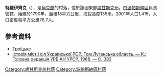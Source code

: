 {{coord|48|31|26|N|38|22|33|E|scale:100000|display=title}}

'''特羅伊齊克'''（{{lang-uk|Троїцьке}}），是[[烏克蘭|烏克蘭]]的村落，位於該國東部[[盧甘斯克州|盧甘斯克州]]，由[[波帕斯納區|波帕斯納區]]負責管轄，始建於1790年，面積18平方公里，海拔高度135米，2001年人口1,415，人口密度每平方公里78.7人。

==參考資料==
* [http://w1.c1.rada.gov.ua/pls/z7502/A005?rdat1=24.02.2014&rf7571=18475 Троїцьке]
* [https://web.archive.org/web/20120728061509/http://www.igsu.org.ua/Luganskaja.obl/Lisiczanskij.rajon/Troickoe.html Історія міст і сіл Української РСР. Том Луганська область. — К.: Головна редакція УРЕ АН УРСР, 1968. — С. 383]

{{DEFAULTSORT:Троїцьке}}
[[Category:盧甘斯克州村落|Category:盧甘斯克州村落]]
[[Category:波帕斯納區村落|Category:波帕斯納區村落]]


{{Luhansk-geo-stub}}